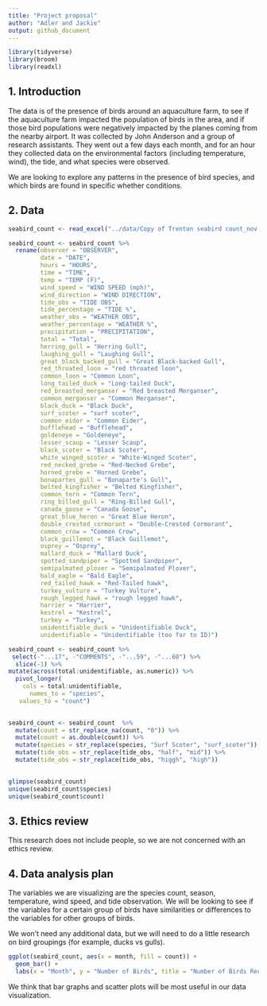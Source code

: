 ```yaml
---
title: "Project proposal"
author: "Adler and Jackie"
output: github_document
---
```


```r
library(tidyverse)
library(broom)
library(readxl)
```

## 1. Introduction

The data is of the presence of birds around an aquaculture farm, to see if the aquaculture farm impacted the population of birds in the area, and if those bird populations were negatively impacted by the planes coming from the nearby airport. It was collected by John Anderson and a group of research assistants. They went out a few days each month, and for an hour they collected data on the environmental factors (including temperature, wind), the tide, and what species were observed.

We are looking to explore any patterns in the presence of bird species, and which birds are found in specific whether conditions. 


## 2. Data

```r

seabird_count <- read_excel("../data/Copy of Trenton seabird count_nov 2014-2023.xls")

seabird_count <- seabird_count %>%
  rename(observer = "OBSERVER",
         date = "DATE",
         hours = "HOURS",
         time = "TIME",
         temp = "TEMP (F)",
         wind_speed = "WIND SPEED (mph)",
         wind_direction = "WIND DIRECTION",
         tide_obs = "TIDE OBS",
         tide_percentage = "TIDE %",
         weather_obs = "WEATHER OBS",
         weather_percentage = "WEATHER %",
         precipitation = "PRECIPITATION",
         total = "Total",
         herring_gull = "Herring Gull",
         laughing_gull = "Laughing Gull",
         great_black_backed_gull = "Great Black-backed Gull",
         red_throated_loon = "red throated loon",
         common_loon = "Common Loon",
         long_tailed_duck = "Long-tailed Duck",
         red_breasted_merganser = "Red breasted Merganser",
         common_merganser = "Common Merganser",
         black_duck = "Black Duck",
         surf_scoter = "surf scoter",
         common_eider = "Common Eider",
         bufflehead = "Bufflehead",
         goldeneye = "Goldeneye",
         lesser_scaup = "Lesser Scaup",
         black_scoter = "Black Scoter",
         white_winged_scoter = "White-Winged Scoter",
         red_necked_grebe = "Red-Necked Grebe",
         horned_grebe = "Horned Grebe",
         bonapartes_gull = "Bonaparte's Gull",
         belted_kingfisher = "Belted Kingfisher",
         common_tern = "Common Tern",
         ring_billed_gull = "Ring-Billed Gull",
         canada_goose = "Canada Goose", 
         great_blue_heron = "Great Blue Heron",
         double_crested_cormorant = "Double-Crested Cormorant",
         common_crow = "Common Crow",
         black_guillemot = "Black Guillemot",
         osprey = "Osprey",
         mallard_duck = "Mallard Duck",
         spotted_sandpiper = "Spotted Sandpiper",
         semipalmated_plover = "Semipalmated Plover",
         bald_eagle = "Bald Eagle",
         red_tailed_hawk = "Red-Tailed hawk",
         turkey_vulture = "Turkey Vulture",
         rough_legged_hawk = "rough legged hawk",
         harrier = "Harrier",
         kestrel = "Kestrel",
         turkey = "Turkey",
         unidentifiable_duck = "Unidentifiable Duck",
         unidentifiable = "Unidentifiable (too far to ID)")

```

```r
seabird_count <- seabird_count %>%
 select(-"...17", -"COMMENTS", -"...59", -"...60") %>%
  slice(-1) %>%
mutate(across(total:unidentifiable, as.numeric)) %>%
  pivot_longer(
    cols = total:unidentifiable,
      names_to = "species",
   values_to = "count")
  
```
```r
seabird_count <- seabird_count  %>%
  mutate(count = str_replace_na(count, "0")) %>%
  mutate(count = as.double(count)) %>%
  mutate(species = str_replace(species, "Surf Scoter", "surf_scoter")) %>%
  mutate(tide_obs = str_replace(tide_obs, "half", "mid")) %>%
  mutate(tide_obs = str_replace(tide_obs, "higgh", "high"))
  
```

```r

glimpse(seabird_count)
unique(seabird_count$species)
unique(seabird_count$count)
```

## 3. Ethics review

This research does not include people, so we are not concerned with an ethics review.

## 4. Data analysis plan

The variables we are visualizing are the species count, season, temperature, wind speed, and tide observation. We will be looking to see if the variables for a certain group of birds have similarities or differences to the variables for other groups of birds. 

We won't need any additional data, but we will need to do a little research on bird groupings (for example, ducks vs gulls). 

```r

ggplot(seabird_count, aes(x = month, fill = count)) +
  geom_bar() +
  labs(x = "Month", y = "Number of Birds", title = "Number of Birds Recorded Each Month", subtitle = "2014 - 2024")

```

We think that bar graphs and scatter plots will be most useful in our data visualization. 
